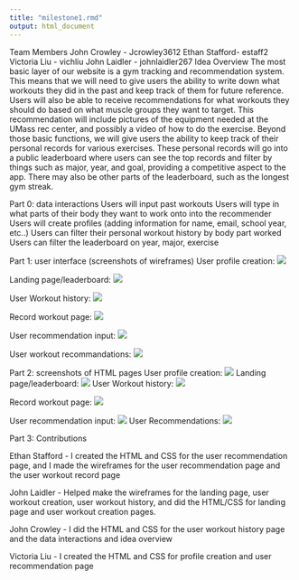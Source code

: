 ```yaml
---
title: "milestone1.rmd"
output: html_document
---
```


Team Members
John Crowley - Jcrowley3612
Ethan Stafford- estaff2
Victoria Liu - vichliu
John Laidler - johnlaidler267
Idea Overview
The most basic layer of our website is a gym tracking and recommendation system. This means that we will need to give users the ability to write down what workouts they did in the past and keep track of them for future reference. Users will also be able to receive recommendations for what workouts they should do based on what muscle groups they want to target. This recommendation will include pictures of the equipment needed at the UMass rec center, and possibly a video of how to do the exercise. 
	Beyond those basic functions, we will give users the ability to keep track of their personal records for various exercises. These personal records will go into a public leaderboard where users can see the top records and filter by things such as major, year, and goal, providing a competitive aspect to the app. There may also be other parts of the leaderboard, such as the longest gym streak. 

Part 0: data interactions
Users will input past workouts
Users will type in what parts of their body they want to work onto into the recommender 
Users will create profiles (adding information for name, email, school year, etc..)
Users can filter their personal workout history by body part worked 
Users can filter the leaderboard on year, major, exercise

	
Part 1: user interface (screenshots of wireframes)
User profile creation:
![](rmd.images/image8.png)


Landing page/leaderboard:
![](rmd.images/image12.png)

User Workout history:
![](rmd.images/image6.png)


Record workout page:
![](rmd.images/image10.png)

User recommendation input: 
![](rmd.images/image11.png)

User workout recommandations: 
![](rmd.images/image5.png)

Part 2: screenshots of HTML pages
User profile creation:
![](rmd.images/image3.png)
Landing page/leaderboard:
![](rmd.images/image7.png)
User Workout history:
![](rmd.images/image9.png)

Record workout page:
![](rmd.images/image2.png) 

User recommendation input:
![](rmd.images/image4.png)
User Recommendations:
![](rmd.images/image1.png)

Part 3: Contributions

Ethan Stafford - I created the HTML and CSS for the user recommendation page, and I made the wireframes for the user recommendation page and the user workout record page

John Laidler - Helped make the wireframes for the landing page, user workout creation, user workout history, and did the HTML/CSS for landing page and user workout creation pages.

John Crowley - I did the HTML and CSS for the user workout history page and the data interactions and idea overview 

Victoria Liu - I created the HTML and CSS for profile creation and user recommendation page 


